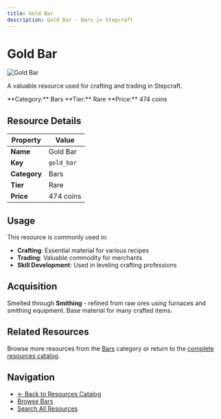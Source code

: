 ```yaml
---
title: Gold Bar
description: Gold Bar - Bars in Stepcraft
---
```


# Gold Bar

<div className="flex items-start gap-6 mb-8">
  <div className="flex-shrink-0">
    <img src="/assets/resources/smithing/gold_bar.png" alt="Gold Bar" className="w-24 h-24 border rounded-lg" />
  </div>
  <div className="flex-1">
    <div className="space-y-2">
      <p className="text-lg text-muted-foreground">A valuable resource used for crafting and trading in Stepcraft.</p>
      <div className="flex flex-wrap gap-4 text-sm">
        <span className="px-2 py-1 bg-blue-100 dark:bg-blue-900 rounded-md">
          **Category:** Bars
        </span>
        <span className="px-2 py-1 bg-blue-100 dark:bg-blue-900 rounded-md">
          **Tier:** Rare
        </span>
        <span className="px-2 py-1 bg-green-100 dark:bg-green-900 rounded-md">
          **Price:** 474 coins
        </span>
      </div>
    </div>
  </div>
</div>

## Resource Details

| Property | Value |
|----------|-------|
| **Name** | Gold Bar |
| **Key** | `gold_bar` |
| **Category** | Bars |
| **Tier** | Rare |
| **Price** | 474 coins |


## Usage

This resource is commonly used in:

- **Crafting**: Essential material for various recipes
- **Trading**: Valuable commodity for merchants
- **Skill Development**: Used in leveling crafting professions


## Acquisition

Smelted through **Smithing** - refined from raw ores using furnaces and smithing equipment. Base material for many crafted items.

## Related Resources

Browse more resources from the [Bars](/docs/resources#bars) category or return to the [complete resources catalog](/docs/resources).

## Navigation

- [← Back to Resources Catalog](/docs/resources)
- [Browse Bars](/docs/resources#bars)
- [Search All Resources](/search)
